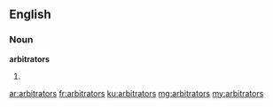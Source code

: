 ==English==

===Noun===
'''arbitrators'''

# {{plural of|arbitrator}}

[[ar:arbitrators]]
[[fr:arbitrators]]
[[ku:arbitrators]]
[[mg:arbitrators]]
[[my:arbitrators]]